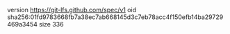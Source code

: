 version https://git-lfs.github.com/spec/v1
oid sha256:01fd9783668fb7a38ec7ab668145d3c7eb78acc4f150efb14ba29729469a3454
size 336
